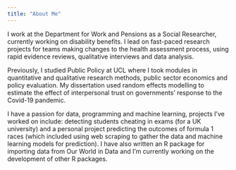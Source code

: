 ```yaml
---
title: "About Me"
---
```


I work at the Department for Work and Pensions as a Social Researcher, currently working on disability benefits. I lead on fast-paced research projects for teams making changes to the health assessment process, using rapid evidence reviews, qualitative interviews and data analysis.

Previously, I studied Public Policy at UCL where I took modules in quantitative and qualitative research methods, public sector economics and policy evaluation. My dissertation used random effects modelling to estimate the effect of interpersonal trust on governments’ response to the Covid-19 pandemic. 

I have a passion for data, programming and machine learning, projects I’ve worked on include: detecting students cheating in exams (for a UK university) and a personal project predicting the outcomes of formula 1 races (which included using web scraping to gather the data and machine learning models for prediction). I have also written an R package for importing data from Our World in Data and I'm currently working on the development of other R packages.